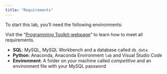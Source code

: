 ```yaml
---
title: "Requirements"
---
```


To start this lab, you'll need the following environments:

:::{.callout-important}
Visit the "[Programming Toolkit-webpage](https://kirenz.github.io/lab-toolkit/)" to learn how to meet all requirements.
:::

- **SQL**: MySQL, MySQL Workbench and a database called `db_data`
- **Python**: Anaconda, Anaconda Environment `lab` and Visual Studio Code
- **Environment**: A folder on your machine called *competitive* and an environment file with your MySQL password
